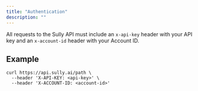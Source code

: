 ```yaml
---
title: "Authentication"
description: ""
---
```


All requests to the Sully API must include an `x-api-key` header with your API key and an `x-account-id` header with your Account ID.

## Example

```shell
curl https://api.sully.ai/path \
  --header 'X-API-KEY: <api-key>' \
  --header 'X-ACCOUNT-ID: <account-id>'
```
